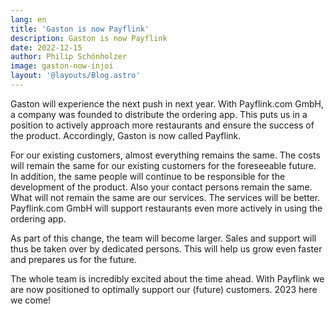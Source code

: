 ```yaml
---
lang: en
title: 'Gaston is now Payflink'
description: Gaston is now Payflink
date: 2022-12-15
author: Philip Schönholzer
image: gaston-now-injoi
layout: '@layouts/Blog.astro'
---
```


Gaston will experience the next push in next year. With Payflink.com GmbH, a company was founded to distribute the ordering app. This puts us in a position to actively approach more restaurants and ensure the success of the product. Accordingly, Gaston is now called Payflink.

For our existing customers, almost everything remains the same. The costs will remain the same for our existing customers for the foreseeable future. In addition, the same people will continue to be responsible for the development of the product. Also your contact persons remain the same. What will not remain the same are our services. The services will be better. Payflink.com GmbH will support restaurants even more actively in using the ordering app.

As part of this change, the team will become larger. Sales and support will thus be taken over by dedicated persons. This will help us grow even faster and prepares us for the future.

The whole team is incredibly excited about the time ahead. With Payflink we are now positioned to optimally support our (future) customers. 2023 here we come!
